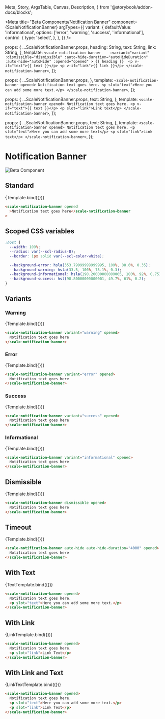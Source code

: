   Meta,
  Story,
  ArgsTable,
  Canvas,
  Description,
} from '@storybook/addon-docs/blocks';

<Meta
  title="Beta Components/Notification Banner"
  component={ScaleNotificationBanner}
  argTypes={{
    variant: {
      defaultValue: 'informational',
      options: ['error', 'warning', 'success', 'informational'],
      control: {
        type: 'select',
      },
    },
  }}
/>

  props: {
    ...ScaleNotificationBanner.props,
    heading: String,
    text: String,
    link: String,
  },
  template: `
    <scale-notification-banner   
      :variant="variant"
      :dismissible="dismissible"
      :auto-hide-duration="autoHideDuration"
      :auto-hide="autoHide"
      :opened="opened"
    >
      {{ heading }} 
      <p v-if="text">{{ text }}</p>
      <p v-if="link">{{ link }}</p>
    </scale-notification-banner>
  `,
});

  props: {
    ...ScaleNotificationBanner.props,
  },
  template: `
    <scale-notification-banner opened>
      Notification text goes here.
      <p slot="text">Here you can add some more text.</p>
    </scale-notification-banner>
  `,
});

  props: {
    ...ScaleNotificationBanner.props,
    text: String,
  },
  template: `
    <scale-notification-banner opened>
      Notification text goes here.
      <p v-if="text">{{ text }}</p>
      <p slot="link">Link text</p>
    </scale-notification-banner>
  `,
});

  props: {
    ...ScaleNotificationBanner.props,
    text: String,
  },
  template: `
    <scale-notification-banner opened>
      Notification text goes here.
      <p slot="text">Here you can add some more text</p>
      <p slot="link">Link text</p>
    </scale-notification-banner>
  `,
});

<div
  style={{
    display: 'inline-flex',
    alignItems: 'center',
    justifyContent: 'space-between',
    width: '100%',
  }}
>
  <h1>Notification Banner</h1>
  <img src="assets/beta.png" alt="Beta Component" />
</div>

## Standard

<Canvas withSource="none">
  <Story
    name="Standard"
    args={{
      opened: true,
      heading: 'Notification text goes here',
    }}
  >
    {Template.bind({})}
  </Story>
</Canvas>

<ArgsTable story="Standard" />

```html
<scale-notification-banner opened
  >Notification text goes here</scale-notification-banner
>
```

## Scoped CSS variables

```css
:host {
  --width: 100%;
  --radius: var(--scl-radius-8);
  --border: 1px solid var(--scl-color-white);

  --background-error: hsla(353.79999999999995, 100%, 88.6%, 0.35);
  --background-warning: hsla(33.5, 100%, 75.1%, 0.3);
  --background-informational: hsla(190.20000000000005, 100%, 92%, 0.75);
  --background-success: hsl(98.80000000000001, 49.7%, 61%, 0.2);
}
```

## Variants

### Warning

<Canvas withSource="none">
  <Story
    name="Warning"
    args={{
      opened: true,
      variant: 'warning',
      heading: 'Notification text goes here',
    }}
  >
    {Template.bind({})}
  </Story>
</Canvas>

```html
<scale-notification-banner variant="warning" opened>
  Notification text goes here
</scale-notification-banner>
```

### Error

<Canvas withSource="none">
  <Story
    name="Error"
    args={{
      opened: true,
      variant: 'error',
      heading: 'Notification text goes here',
    }}
  >
    {Template.bind({})}
  </Story>
</Canvas>

```html
<scale-notification-banner variant="error" opened>
  Notification text goes here
</scale-notification-banner>
```

### Success

<Canvas withSource="none">
  <Story
    name="Success"
    args={{
      opened: true,
      variant: 'success',
      heading: 'Notification text goes here',
    }}
  >
    {Template.bind({})}
  </Story>
</Canvas>

```html
<scale-notification-banner variant="success" opened>
  Notification text goes here
</scale-notification-banner>
```

### Informational

<Canvas withSource="none">
  <Story
    name="Informational"
    args={{
      opened: true,
      variant: 'informational',
      heading: 'Notification text goes here',
    }}
  >
    {Template.bind({})}
  </Story>
</Canvas>

```html
<scale-notification-banner variant="informational" opened>
  Notification text goes here
</scale-notification-banner>
```

## Dismissible

<Canvas withSource="none">
  <Story
    name="Dismissible"
    args={{
      opened: true,
      dismissible: true,
      heading: 'Notification text goes here',
    }}
  >
    {Template.bind({})}
  </Story>
</Canvas>

```html
<scale-notification-banner dismissible opened>
  Notification text goes here
</scale-notification-banner>
```

## Timeout

<Canvas withSource="none">
  <Story
    name="Timeout"
    args={{
      opened: true,
      autoHideDuration: 4000,
      autoHide: true,
      heading: 'Notification text goes here',
    }}
  >
    {Template.bind({})}
  </Story>
</Canvas>

```html
<scale-notification-banner auto-hide auto-hide-duration="4000" opened>
  Notification text goes here
</scale-notification-banner>
```

## With Text

<Canvas withSource="none">
  <Story
    name="With Text"
    args={{
      opened: true,
    }}
  >
    {TextTemplate.bind({})}
  </Story>
</Canvas>

```html
<scale-notification-banner opened>
  Notification text goes here.
  <p slot="text">Here you can add some more text.</p>
</scale-notification-banner>
```

## With Link

<Canvas withSource="none">
  <Story
    name="With Link"
    args={{
      opened: true,
    }}
  >
    {LinkTemplate.bind({})}
  </Story>
</Canvas>

```html
<scale-notification-banner opened>
  Notification text goes here.
  <p slot="link">Link Text</p>
</scale-notification-banner>
```

## With Link and Text

<Canvas withSource="none">
  <Story
    name="With Link and Text"
    args={{
      opened: true,
    }}
  >
    {LinkTextTemplate.bind({})}
  </Story>
</Canvas>

```html
<scale-notification-banner opened>
  Notification text goes here.
  <p slot="text">Here you can add some more text.</p>
  <p slot="link">Link Text</p>
</scale-notification-banner>
```
